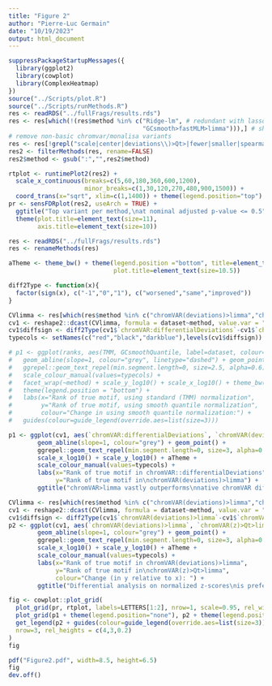 ```yaml
---
title: "Figure 2"
author: "Pierre-Luc Germain"
date: "10/19/2023"
output: html_document
---
```


```r
suppressPackageStartupMessages({
  library(ggplot2)
  library(cowplot)
  library(ComplexHeatmap)
})
source("../Scripts/plot.R")
source("../Scripts/runMethods.R")
res <- readRDS("../fullFrags/results.rds")
res <- res[which(!(res$method %in% c("Ridge-lm", # redundant with lasso
                                     "GCsmooth>fastMLM>limma"))),] # show in a later step
# remove non-basic chromvar/monalisa variants
res <- res[!grepl("scale|center|deviations\\)>Qt>|fewer|smaller|spearman|permutation",res$method),]
res2 <- filterMethods(res, rename=FALSE)
res2$method <- gsub(":","",res2$method)
```

```r
rtplot <- runtimePlot2(res2) + 
  scale_x_continuous(breaks=c(5,60,180,360,600,1200),
                     minor_breaks=c(1,30,120,270,480,900,1500)) +
  coord_trans(x="sqrt", xlim=c(1,1400)) + theme(legend.position="top")
pr <- sensFDRplot(res2, useArch = TRUE) + 
  ggtitle("Top variant per method,\nat nominal adjusted p-value <= 0.5") +
  theme(plot.title=element_text(size=11),
        axis.title=element_text(size=10))
```


```r
res <- readRDS("../fullFrags/results.rds")
res <- renameMethods(res)

aTheme <- theme_bw() + theme(legend.position ="bottom", title=element_text(size=10),
                             plot.title=element_text(size=10.5))

diff2Type <- function(x){
  factor(sign(x), c("-1","0","1"), c("worsened","same","improved"))
}

CVlimma <- res[which(res$method %in% c("chromVAR(deviations)>limma","chromVAR:differentialDeviations")),]
cv1 <- reshape2::dcast(CVlimma, formula = dataset~method, value.var = "rank")
cv1$diffsign <- diff2Type(cv1$`chromVAR:differentialDeviations`-cv1$`chromVAR(deviations)>limma`)
typecols <- setNames(c("red","black","darkblue"),levels(cv1$diffsign))

# p1 <- ggplot(ranks, aes(TMM, GCsmoothQuantile, label=dataset, colour=type)) +
#   geom_abline(slope=1, colour="grey", linetype="dashed") + geom_point() + 
#   ggrepel::geom_text_repel(min.segment.length=0, size=2.5, alpha=0.6) + 
#   scale_colour_manual(values=typecols) +
#   facet_wrap(~method) + scale_y_log10() + scale_x_log10() + theme_bw() +
#   theme(legend.position = "bottom") + 
#   labs(x="Rank of true motif, using standard (TMM) normalization",
#        y="Rank of true motif, using smooth quantile normalization",
#        colour="Change in using smooth quantile normalization:") +
#   guides(colour=guide_legend(override.aes=list(size=3)))

p1 <- ggplot(cv1, aes(`chromVAR:differentialDeviations`, `chromVAR(deviations)>limma`, label=dataset, colour=diffsign)) + 
        geom_abline(slope=1, colour="grey") + geom_point() + 
        ggrepel::geom_text_repel(min.segment.length=0, size=3, alpha=0.7) + 
        scale_x_log10() + scale_y_log10() + aTheme +
        scale_colour_manual(values=typecols) +
        labs(x="Rank of true motif in chromVAR::differentialDeviations",
             y="Rank of true motif in\nchromVAR(deviations)>limma") +
        ggtitle("chromVAR>limma vastly outperforms\nnative chromVAR differential analysis")

CVlimma <- res[which(res$method %in% c("chromVAR(deviations)>limma","chromVAR(z)>Qt>limma")),]
cv1 <- reshape2::dcast(CVlimma, formula = dataset~method, value.var = "rank")
cv1$diffsign <- diff2Type(cv1$`chromVAR(deviations)>limma`-cv1$`chromVAR(z)>Qt>limma`)
p2 <- ggplot(cv1, aes(`chromVAR(deviations)>limma`, `chromVAR(z)>Qt>limma`, label=dataset, colour=diffsign)) + 
        geom_abline(slope=1, colour="grey") + geom_point() + 
        ggrepel::geom_text_repel(min.segment.length=0, size=3, alpha=0.7) + 
        scale_x_log10() + scale_y_log10() + aTheme +
        scale_colour_manual(values=typecols) +
        labs(x="Rank of true motif in chromVAR(deviations)>limma",
             y="Rank of true motif in\nchromVAR(z)>Qt>limma",
             colour="Change (in y relative to x): ") +
        ggtitle("Differential analysis on normalized z-scores\nis preferable to using the adjusted deviations")
```


```r
fig <- cowplot::plot_grid(
  plot_grid(pr, rtplot, labels=LETTERS[1:2], nrow=1, scale=0.95, rel_widths=c(4,3.5)),
  plot_grid(p1 + theme(legend.position="none"), p2 + theme(legend.position = "none"), scale=0.95, labels=LETTERS[3:4]),
  get_legend(p2 + guides(colour=guide_legend(override.aes=list(size=3)))),
  nrow=3, rel_heights = c(4,3,0.2)
)
fig
```

```r
pdf("Figure2.pdf", width=8.5, height=6.5)
fig
dev.off()
```

